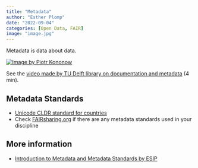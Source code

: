 ```yaml
---
title: "Metadata"
author: "Esther Plomp"
date: "2022-09-04"
categories: [Open Data, FAIR]
image: "image.jpg"
---
```


Metadata is data about data.

[![Image by Piotr Kononow](https://pbs.twimg.com/media/FTLi4U2WIAAQdC9.png){fig-alt="An image with three bottles with coloured substances and labels. The content of the bottles is the data, and the labels are the metadata. This is helpful information if you want to distinguish between a bottle with labels that say: Juice, Oil and a skull."}](https://twitter.com/aabella/status/1527533226574680064)

See the [video made by TU Delft library on documentation and metadata](https://tu-delft-library.github.io/rdm101-book/modules/module3.html?highlight=metadata#documentation-and-metadata) (4 min).

## Metadata Standards

-   [Unicode CLDR standard for countries](https://github.com/unicode-org/cldr-json/tree/main)
-   Check [FAIRsharing.org](https://fairsharing.org/) if there are any metadata standards used in your discipline

## More information

-   [Introduction to Metadata and Metadata Standards by ESIP](https://commons.esipfed.org/node/1422)
